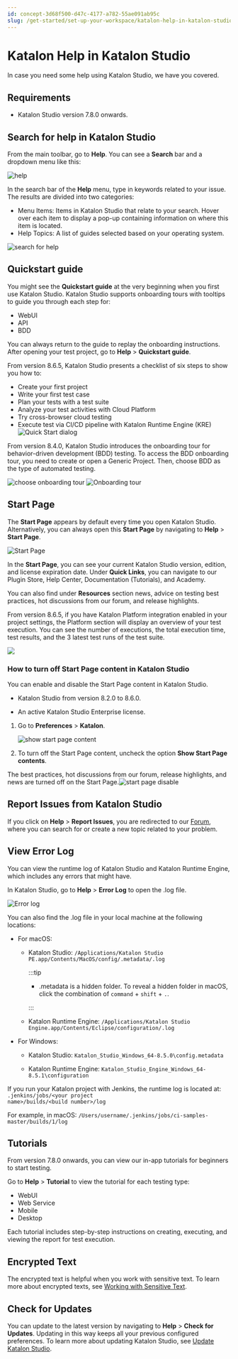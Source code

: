 ```yaml
---
id: concept-3d68f500-d47c-4177-a782-55ae091ab95c
slug: /get-started/set-up-your-workspace/katalon-help-in-katalon-studio
---
```


# Katalon Help in Katalon Studio

In case you need some help using Katalon Studio, we have you covered.

## Requirements

-   Katalon Studio version 7.8.0 onwards.


## Search for help in Katalon Studio

From the main toolbar, go to **Help**. You can see a **Search** bar and a dropdown menu like this:

<img src="https://github.com/katalon-studio/docs-images/raw/master/katalon-studio/docs/katalon-help/quickstart-guide.png" width={400} alt="help" />

In the search bar of the **Help** menu, type in keywords related to your issue. The results are divided into two categories:

-   Menu Items: Items in Katalon Studio that relate to your search. Hover over each item to display a pop-up containing information on where this item is located.
-   Help Topics: A list of guides selected based on your operating system.

<img src="/doc_images/Documents/Get_Started/Set_Up_Your_Workspace/Katalon_Help/image/ks-850-search-help.png" width={700} alt="search for help" />

## Quickstart guide

You might see the **Quickstart guide** at the very beginning when you first use Katalon Studio. Katalon Studio supports onboarding tours with tooltips to guide you through each step for:

-   WebUI
-   API
-   BDD

You can always return to the guide to replay the onboarding instructions. After opening your test project, go to **Help** &gt; **Quickstart guide**.

From version 8.6.5, Katalon Studio presents a checklist of six steps to show you how to:

-   Create your first project
-   Write your first test case
-   Plan your tests with a test suite
-   Analyze your test activities with Cloud Platform
-   Try cross-browser cloud testing
-   Execute test via CI/CD pipeline with Katalon Runtime Engine \(KRE\)<img src="/doc_images/Documents/Get_Started/Set_Up_Your_Workspace/Katalon_Help/image/ks-865-quickstart-guide.png" width={600} alt="Quick Start dialog" />

From version 8.4.0, Katalon Studio introduces the onboarding tour for behavior-driven development \(BDD\) testing. To access the BDD onboarding tour, you need to create or open a Generic Project. Then, choose BDD as the type of automated testing.

<img src="/doc_images/Documents/Get_Started/Set_Up_Your_Workspace/Katalon_Help/image/ks-840-choose-onboarding-tour.png" width={400} alt="choose onboarding tour" />

<img src="/doc_images/Documents/Get_Started/Set_Up_Your_Workspace/Katalon_Help/image/ks-865-bdd-tour.png" width={600} alt="Onboarding tour" />

## Start Page

The **Start Page** appears by default every time you open Katalon Studio. Alternatively, you can always open this **Start Page** by navigating to **Help** &gt; **Start Page**.

<img src="/doc_images/Documents/Get_Started/Set_Up_Your_Workspace/Katalon_Help/image/ks-865-start-page.png" width={700} alt="Start Page" />

In the **Start Page**, you can see your current Katalon Studio version, edition, and license expiration date. Under **Quick Links**, you can navigate to our Plugin Store, Help Center, Documentation \(Tutorials\), and Academy.

You can also find under **Resources** section news, advice on testing best practices, hot discussions from our forum, and release highlights.

From version 8.6.5, if you have Katalon Platform integration enabled in your project settings, the Platform section will display an overview of your test execution. You can see the number of executions, the total execution time, test results, and the 3 latest test runs of the test suite.

<img src="/doc_images/Documents/Get_Started/Set_Up_Your_Workspace/Katalon_Help/image/ks-865-project-opened-start-page.png" width={700} />

### How to turn off Start Page content in Katalon Studio

You can enable and disable the Start Page content in Katalon Studio.

-   Katalon Studio from version 8.2.0 to 8.6.0.

-   An active Katalon Studio Enterprise license.


1.  Go to **Preferences** &gt; **Katalon**.

    <img src="https://github.com/katalon-studio/docs-images/raw/master/katalon-studio/docs/katalon-help/show-start-page-content.png" width={500} alt="show start page content" />

2.  To turn off the Start Page content, uncheck the option **Show Start Page contents**.


The best practices, hot discussions from our forum, release highlights, and news are turned off on the Start Page.<img src="/doc_images/Documents/Get_Started/Set_Up_Your_Workspace/Katalon_Help/image/ks-860-disable-start-page.png" width={800} alt="start page disable" />

## Report Issues from Katalon Studio

If you click on **Help** &gt; **Report Issues**, you are redirected to our [Forum](https://forum.katalon.com/c/community-discussion/katalon-studio/7), where you can search for or create a new topic related to your problem.

## View Error Log

You can view the runtime log of Katalon Studio and Katalon Runtime Engine, which includes any errors that might have.

In Katalon Studio, go to **Help** &gt; **Error Log** to open the .log file.

<img src="/doc_images/Documents/Get_Started/Set_Up_Your_Workspace/Katalon_Help/image/ks-860-log.png" width={500} alt="Error log" />

You can also find the .log file in your local machine at the following locations:

-   For macOS:

    -   Katalon Studio: <code>/Applications/Katalon Studio PE.app/Contents/MacOS/config/.metadata/.log</code>

        
        :::tip

        -   .metadata is a hidden folder. To reveal a hidden folder in macOS, click the combination of <code>command</code> + <code>shift</code> + <code>.</code>.

        :::

    -   Katalon Runtime Engine: <code>/Applications/Katalon Studio Engine.app/Contents/Eclipse/configuration/.log</code>

-   For Windows:

    -   Katalon Studio: <code>Katalon&#95;Studio&#95;Windows&#95;64-8.5.0\config\.metadata</code>

    -   Katalon Runtime Engine: <code>Katalon&#95;Studio&#95;Engine&#95;Windows&#95;64-8.5.1\configuration</code>


If you run your Katalon project with Jenkins, the runtime log is located at: <code>.jenkins/jobs/&lt;your project name&gt;/builds/&lt;build number&gt;/log</code>

For example, in macOS: <code>/Users/username/.jenkins/jobs/ci-samples-master/builds/1/log</code>

## Tutorials

From version 7.8.0 onwards, you can view our in-app tutorials for beginners to start testing.

Go to **Help** &gt; **Tutorial** to view the tutorial for each testing type:

-   WebUI
-   Web Service
-   Mobile
-   Desktop

Each tutorial includes step-by-step instructions on creating, executing, and viewing the report for test execution.

## Encrypted Text

The encrypted text is helpful when you work with sensitive text. To learn more about encrypted texts, see [Working with Sensitive Text](/create-tests/create-test-cases/working-with-sensitive-text-in-katalon-studio).

## Check for Updates

You can update to the latest version by navigating to **Help** &gt; **Check for Updates**. Updating in this way keeps all your previous configured preferences. To learn more about updating Katalon Studio, see [Update Katalon Studio](/get-started/set-up-your-workspace/update-katalon-studio).